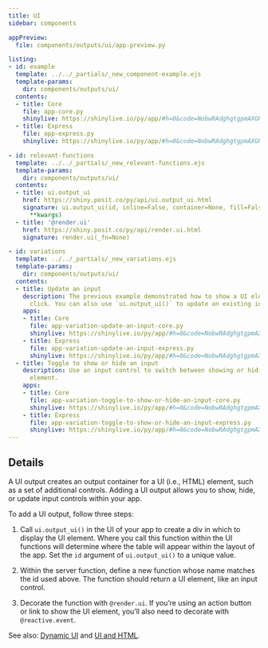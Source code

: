 ```yaml
---
title: UI
sidebar: components

appPreview:
  file: components/outputs/ui/app-preview.py

listing:
- id: example
  template: ../../_partials/_new_component-example.ejs
  template-params:
    dir: components/outputs/ui/
  contents:
  - title: Core
    file: app-core.py
    shinylive: https://shinylive.io/py/app/#h=0&code=NobwRAdghgtgpmAXGKAHVA6VBPMAaMAYwHsIAXOcpMAMwCdiYACAZwAsBLCbJjmVYnTJMAgujxM6cKITIcAbnAlSIAEzh0JAVw4AdCPrSoA+jqYBeJjqxQA5nGM0ANjtUAKfUy9WOGLqi0yYxk5UmMAI0CyUg8UVVUIqNJdfCYUkXimKCYAVQBJJjgnOHhyFIBKPE9va2JAgKCdWJ0AUWLSsgqqiHL9PrU4GlYNRTo3f0CJOrIGiRY4FhYOUnLEaq8AARV1OgwddaYt6VkFOAw4RXJxiAaMKHjEsmieg-Uh1vbKMjdVg+9JOBkLR0CA+Pw3QLGFhODg7WLQ2EaFISFIAYTYxGI8yyTAgWhg4SRqRgXHMAEYJDAoAAPckABgk8igLjg5gArJV+kYLKJ0G4jKYOHMRhpehAwABfAC6QA
  - title: Express
    file: app-express.py
    shinylive: https://shinylive.io/py/app/#h=0&code=NobwRAdghgtgpmAXGKAHVA6VBPMAaMAYwHsIAXOcpMAMwCdiYACAZwAsBLCbJjmVYnTJMAgujxM6cKITIcAbnAlSIAEzh0JAVw4AdCPrSoA+jqYBeJjqxQA5nGM0ANjtUAKfUy9WOGLqi0yYxk5UmMAI0CyUg8UVVUIqNJdfCYUkXimKCYAVQBJJjgnOHhyFIBKPE9va2JAgKCdWJ0AUWLSsgqqiHL9PrU4GlYNRTo3f0CJOrIGiRY4FhYOUnLEaq8AARV1OgwddaYt6VkFOAw4RXJxiAaMKHjEsmieg-Uh1vbKMjdVg+9JOBkLR0CA+Pw3QLGFhODg7WLQ2EaFISFIAYTYxGI8yyTAgWhg4SRqRgXHMAEYJDAoAAPckABgk8igLjg5gArJV+kYLKJ0G4jKYOHMRhpehAwABfAC6QA

- id: relevant-functions
  template: ../../_partials/_new_relevant-functions.ejs
  template-params:
    dir: components/outputs/ui/
  contents:
  - title: ui.output_ui
    href: https://shiny.posit.co/py/api/ui.output_ui.html
    signature: ui.output_ui(id, inline=False, container=None, fill=False, fillable=False,
      **kwargs)
  - title: '@render.ui'
    href: https://shiny.posit.co/py/api/render.ui.html
    signature: render.ui(_fn=None)

- id: variations
  template: ../../_partials/_new_variations.ejs
  template-params:
    dir: components/outputs/ui/
  contents:
  - title: Update an input
    description: The previous example demonstrated how to show a UI element on button
      click. You can also use `ui.output_ui()` to update an existing input.
    apps:
    - title: Core
      file: app-variation-update-an-input-core.py
      shinylive: https://shinylive.io/py/app/#h=0&code=NobwRAdghgtgpmAXGKAHVA6VBPMAaMAYwHsIAXOcpMAMwCdiYACAZwAsBLCbJjmVYnTJMAgujxM6cKITIcAbnAlSIAEzh0JAVw4AdCPrSoA+jqYBeJjqxQA5nGM0ANjtUAKfUy9WOGLqi0yYwgteDoOQg9IUIAjDV18JgSAUXINJigmEJg4ukQEiQBGCRguc2KmGCgAD3KABgBKPE9va2JAgKCdKJ1kpzh4cgSm-Qb9cbU4GlYNRTo3f0CJdrJOiRY4FhYOUgb8iG8mAAEVdToMHRavdWne-sGyNz2rw8k4Mi06A+tFoJYnDhnKL-QHxRIJADCnxUwmyuXyiVKEHKJRq9Qk8igLjg5l+GDhGieIwM0HQFlE6DcRlMHHWsw0DTAAF8ALpAA
    - title: Express
      file: app-variation-update-an-input-express.py
      shinylive: https://shinylive.io/py/app/#h=0&code=NobwRAdghgtgpmAXGKAHVA6VBPMAaMAYwHsIAXOcpMAMwCdiYACAZwAsBLCbJjmVYnTJMAgujxM6cKITIcAbnAlSIAEzh0JAVw4AdCPrSoA+jqYBeJjqxQA5nGM0ANjtUAKfUy9WOGLqi0yYwgteDoOQg9IUIAjDV18JgSAUXINJigmEJg4ukQEiQBGCRguc2KmGCgAD3KABgBKPE9va2JAgKCdKJ1kpzh4cgSm-Qb9cbU4GlYNRTo3f0CJdrJOiRY4FhYOUgb8iG8mAAEVdToMHRavdWne-sGyNz2rw8k4Mi06A+tFoJYnDhnKL-QHxRIJADCnxUwmyuXyiVKEHKJRq9Qk8igLjg5l+GDhGieIwM0HQFlE6DcRlMHHWsw0DTAAF8ALpAA
  - title: Toggle to show or hide an input
    description: Use an input control to switch between showing or hiding a UI output
      element.
    apps:
    - title: Core
      file: app-variation-toggle-to-show-or-hide-an-input-core.py
      shinylive: https://shinylive.io/py/app/#h=0&code=NobwRAdghgtgpmAXGKAHVA6VBPMAaMAYwHsIAXOcpMAMwCdiYACAZwAsBLCbJjmVYnTJMAgujxM6cKITIcAbnAlSIAEzh0JAVw4AdCPrSoA+jqYBeJjqxQA5nGM0ANjtUAKfUy9WOGLqi0yYxYAdw4yQjYPMHZiEOCnDnU6XXwmVIBlNjjWROTUgEo8T29rYkCAoJ1onQBRJzh4ckLiiAL9DrU4GlYNRTo3f0CJcrJKiRY4FhYOUgLEEq8AARVkjB1FpnUeuoamsjd5ze9eHsGISoxY+JY8jUOjiBPn7ykyLTon6yGg26T71J-fJpVIAYWyxEmTCgTAgWhgACMNKkJDAuOYAIyoqAAD0xAAYJPIoC44OYAKztAzQdAWUToNxGUwcCZ9DQFMAAXwAukA
    - title: Express
      file: app-variation-toggle-to-show-or-hide-an-input-express.py
      shinylive: https://shinylive.io/py/app/#h=0&code=NobwRAdghgtgpmAXGKAHVA6VBPMAaMAYwHsIAXOcpMAMwCdiYACAZwAsBLCbJjmVYnTJMAgujxM6cKITIcAbnAlSIAEzh0JAVw4AdCPrSoA+jqYBeJjqxQA5nGM0ANjtUAKfUy9WOGLqi0yYxYAdw4yQjYPMHZiEOCnDnU6XXwmVIBlNjjWROTUgEo8T29rYkCAoJ1onQBRJzh4ckLiiAL9DrU4GlYNRTo3f0CJcrJKiRY4FhYOUgLEEq8AARVkjB1FpnUeuoamsjd5ze9eHsGISoxY+JY8jUOjiBPn7ykyLTon6yGg26T71J-fJpVIAYWyxEmTCgTAgWhgACMNKkJDAuOYAIyoqAAD0xAAYJPIoC44OYAKztAzQdAWUToNxGUwcCZ9DQFMAAXwAukA
---
```



:::{#example}
:::

:::{#relevant-functions}
:::

## Details

A UI output creates an output container for a UI (i.e., HTML) element, such as a set of additional controls. Adding a UI output allows you to show, hide, or update input controls within your app.

To add a UI output, follow three steps:

  1. Call `ui.output_ui()` in the UI of your app to create a div in which to display the UI element. Where you call this function within the UI functions will determine where the table will appear within the layout of the app. Set the `id` argument of `ui.output_ui()` to a unique value.

  2. Within the server function, define a new function whose name matches the id used above. The function should return a UI element, like an input control.

  3. Decorate the function with `@render.ui`. If you're using an action button or link to show the UI element, you'll also need to decorate with `@reactive.event`.

See also: [Dynamic UI](https://shiny.posit.co/py/docs/ui-dynamic.html) and [UI and HTML](https://shiny.posit.co/py/docs/ui-html.html).

:::{#variations}
:::

